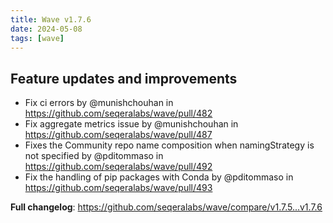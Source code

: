 ```yaml
---
title: Wave v1.7.6
date: 2024-05-08
tags: [wave]
---
```


## Feature updates and improvements

- Fix ci errors by @munishchouhan in https://github.com/seqeralabs/wave/pull/482
- Fix aggregate metrics issue by @munishchouhan in https://github.com/seqeralabs/wave/pull/487
- Fixes the Community repo name composition when namingStrategy is not specified by @pditommaso in https://github.com/seqeralabs/wave/pull/492
- Fix the handling of pip packages with Conda by @pditommaso in https://github.com/seqeralabs/wave/pull/493

**Full changelog**: https://github.com/seqeralabs/wave/compare/v1.7.5...v1.7.6
